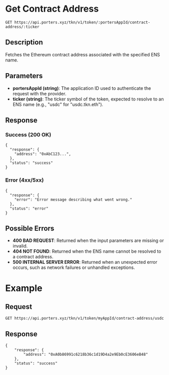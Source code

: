 # Get Contract Address
`GET https://api.porters.xyz/tkn/v1/token/:portersAppId/contract-address/:ticker`

## Description
Fetches the Ethereum contract address associated with the specified ENS name.

## Parameters
- **portersAppId (string)**: The application ID used to authenticate the request with the provider.
- **ticker (string)**: The ticker symbol of the token, expected to resolve to an ENS name (e.g., "usdc" for "usdc.tkn.eth").

## Response

### Success (200 OK)

```
{
  "response": {
    "address": "0xAbC123...",
  },
  "status": "success"
}
```

### Error (4xx/5xx)

```
{
  "response": {
    "error": "Error message describing what went wrong."
  },
  "status": "error"
}
```

## Possible Errors
- **400 BAD REQUEST**: Returned when the input parameters are missing or invalid.
- **404 NOT FOUND**: Returned when the ENS name cannot be resolved to a contract address.
- **500 INTERNAL SERVER ERROR**: Returned when an unexpected error occurs, such as network failures or unhandled exceptions.

# Example

## Request

`GET https://api.porters.xyz/tkn/v1/token/myAppId/contract-address/usdc`

## Response

```
{
    "response": {
        "address": "0xA0b86991c6218b36c1d19D4a2e9Eb0cE3606eB48"
    },
    "status": "success"
}
```